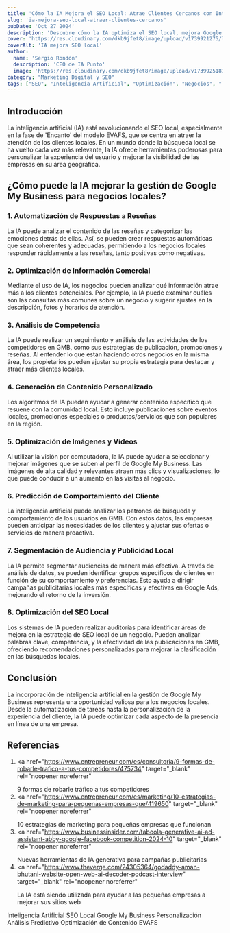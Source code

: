 ```yaml
---
title: 'Cómo la IA Mejora el SEO Local: Atrae Clientes Cercanos con Inteligencia Artificial'
slug: 'ia-mejora-seo-local-atraer-clientes-cercanos'
pubDate: 'Oct 27 2024'
description: 'Descubre cómo la IA optimiza el SEO local, mejora Google My Business y atrae clientes cercanos. Personalización, análisis predictivo y más.'
cover: 'https://res.cloudinary.com/dkb9jfet8/image/upload/v1739921275/local4_nw4hmq.webp'
coverAlt: 'IA mejora SEO local'
author:
  name: 'Sergio Rondón'
  description: 'CEO de IA Punto'
  image: 'https://res.cloudinary.com/dkb9jfet8/image/upload/v1739925181/sergio_gdcaeh.png'
category: "Marketing Digital y SEO"
tags: ["SEO", "Inteligencia Artificial", "Optimización", "Negocios", "Tendencias"]
---
```


<h2 id="introduccion">Introducción</h2>

La inteligencia artificial (IA) está revolucionando el SEO local, especialmente en la fase de 'Encanto' del modelo EVAFS, que se centra en atraer la atención de los clientes locales. En un mundo donde la búsqueda local se ha vuelto cada vez más relevante, la IA ofrece herramientas poderosas para personalizar la experiencia del usuario y mejorar la visibilidad de las empresas en su área geográfica.

<h2 id="gestion-gmb">
  ¿Cómo puede la IA mejorar la gestión de Google My Business para negocios
  locales?
</h2>

<h3 id="automatizacion-respuestas">
  1. Automatización de Respuestas a Reseñas
</h3>
<p>
  La IA puede analizar el contenido de las reseñas y categorizar las emociones
  detrás de ellas. Así, se pueden crear respuestas automáticas que sean
  coherentes y adecuadas, permitiendo a los negocios locales responder
  rápidamente a las reseñas, tanto positivas como negativas.
</p>

<h3 id="optimizacion-informacion">2. Optimización de Información Comercial</h3>
<p>
  Mediante el uso de IA, los negocios pueden analizar qué información atrae más
  a los clientes potenciales. Por ejemplo, la IA puede examinar cuáles son las
  consultas más comunes sobre un negocio y sugerir ajustes en la descripción,
  fotos y horarios de atención.
</p>

<h3 id="analisis-competencia">3. Análisis de Competencia</h3>
<p>
  La IA puede realizar un seguimiento y análisis de las actividades de los
  competidores en GMB, como sus estrategias de publicación, promociones y
  reseñas. Al entender lo que están haciendo otros negocios en la misma área,
  los propietarios pueden ajustar su propia estrategia para destacar y atraer
  más clientes locales.
</p>

<h3 id="generacion-contenido">4. Generación de Contenido Personalizado</h3>
<p>
  Los algoritmos de IA pueden ayudar a generar contenido específico que resuene
  con la comunidad local. Esto incluye publicaciones sobre eventos locales,
  promociones especiales o productos/servicios que son populares en la región.
</p>

<h3 id="optimizacion-imagenes">5. Optimización de Imágenes y Videos</h3>
<p>
  Al utilizar la visión por computadora, la IA puede ayudar a seleccionar y
  mejorar imágenes que se suben al perfil de Google My Business. Las imágenes de
  alta calidad y relevantes atraen más clics y visualizaciones, lo que puede
  conducir a un aumento en las visitas al negocio.
</p>

<h3 id="prediccion-comportamiento">
  6. Predicción de Comportamiento del Cliente
</h3>
<p>
  La inteligencia artificial puede analizar los patrones de búsqueda y
  comportamiento de los usuarios en GMB. Con estos datos, las empresas pueden
  anticipar las necesidades de los clientes y ajustar sus ofertas o servicios de
  manera proactiva.
</p>

<h3 id="segmentacion-publicidad">
  7. Segmentación de Audiencia y Publicidad Local
</h3>
<p>
  La IA permite segmentar audiencias de manera más efectiva. A través de
  análisis de datos, se pueden identificar grupos específicos de clientes en
  función de su comportamiento y preferencias. Esto ayuda a dirigir campañas
  publicitarias locales más específicas y efectivas en Google Ads, mejorando el
  retorno de la inversión.
</p>

<h3 id="optimizacion-seo-local">8. Optimización del SEO Local</h3>
<p>
  Los sistemas de IA pueden realizar auditorías para identificar áreas de mejora
  en la estrategia de SEO local de un negocio. Pueden analizar palabras clave,
  competencia, y la efectividad de las publicaciones en GMB, ofreciendo
  recomendaciones personalizadas para mejorar la clasificación en las búsquedas
  locales.
</p>

<h2 id="conclusion">Conclusión</h2>

La incorporación de inteligencia artificial en la gestión de Google My Business representa una oportunidad valiosa para los negocios locales. Desde la automatización de tareas hasta la personalización de la experiencia del cliente, la IA puede optimizar cada aspecto de la presencia en línea de una empresa.

<h2 id="referencias">Referencias</h2>

1. <a
     href="https://www.entrepreneur.com/es/consultoria/9-formas-de-robarle-trafico-a-tus-competidores/475734"
     target="_blank"
     rel="noopener noreferrer"
   >
     9 formas de robarle tráfico a tus competidores
   </a>
2. <a
     href="https://www.entrepreneur.com/es/marketing/10-estrategias-de-marketing-para-pequenas-empresas-que/419650"
     target="_blank"
     rel="noopener noreferrer"
   >
     10 estrategias de marketing para pequeñas empresas que funcionan
   </a>
3. <a
     href="https://www.businessinsider.com/taboola-generative-ai-ad-assistant-abby-google-facebook-competition-2024-10"
     target="_blank"
     rel="noopener noreferrer"
   >
     Nuevas herramientas de IA generativa para campañas publicitarias
   </a>
4. <a
     href="https://www.theverge.com/24305364/godaddy-aman-bhutani-website-open-web-ai-decoder-podcast-interview"
     target="_blank"
     rel="noopener noreferrer"
   >
     La IA está siendo utilizada para ayudar a las pequeñas empresas a mejorar
     sus sitios web
   </a>

<div class="flex flex-wrap gap-2 mt-8">
  <span class="inline-block px-3 py-1 bg-primary-100 text-primary-700 text-xs font-semibold rounded-full shadow-sm">
    Inteligencia Artificial
  </span>
  <span class="inline-block px-3 py-1 bg-primary-100 text-primary-700 text-xs font-semibold rounded-full shadow-sm">
    SEO Local
  </span>
  <span class="inline-block px-3 py-1 bg-primary-100 text-primary-700 text-xs font-semibold rounded-full shadow-sm">
    Google My Business
  </span>
  <span class="inline-block px-3 py-1 bg-primary-100 text-primary-700 text-xs font-semibold rounded-full shadow-sm">
    Personalización
  </span>
  <span class="inline-block px-3 py-1 bg-primary-100 text-primary-700 text-xs font-semibold rounded-full shadow-sm">
    Análisis Predictivo
  </span>
  <span class="inline-block px-3 py-1 bg-primary-100 text-primary-700 text-xs font-semibold rounded-full shadow-sm">
    Optimización de Contenido
  </span>
  <span class="inline-block px-3 py-1 bg-primary-100 text-primary-700 text-xs font-semibold rounded-full shadow-sm">
    EVAFS
  </span>
</div>
